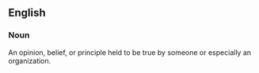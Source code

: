 ==English==
===Noun===

An opinion, belief, or principle held to be true by someone or especially an organization.